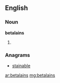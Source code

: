 ==English==

===Noun===
'''betalains'''

# {{plural of|betalain}}

===Anagrams===
* [[stainable#English|stainable]]

[[ar:betalains]]
[[mg:betalains]]